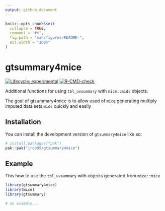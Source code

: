```yaml
---
output: github_document
---
```


<!-- README.md is generated from README.Rmd. Please edit that file -->

```r
knitr::opts_chunk$set(
  collapse = TRUE,
  comment = "#>",
  fig.path = "man/figures/README-",
  out.width = "100%"
)
```

# gtsummary4mice
<!-- badges: start -->
[![Lifecycle: experimental](https://img.shields.io/badge/lifecycle-experimental-orange.svg)](https://lifecycle.r-lib.org/articles/stages.html#experimental)
[![R-CMD-check](https://github.com/jrob95/gtsummary4mice/actions/workflows/R-CMD-check.yaml/badge.svg)](https://github.com/jrob95/gtsummary4mice/actions/workflows/R-CMD-check.yaml)
<!-- badges: end -->

Additional functions for using `tbl_uvsummary` with `mice::mids` objects.

The goal of gtsummary4mice is to allow used of `mice` generating multiply imputed data sets `mids` quickly and easily 

## Installation

You can install the development version of `gtsummary4mice` like so:

``` r
# install.packages("pak")
pak::pak("jrob95/gtsummary4mice")
```

## Example

This how to use the `tbl_uvsummary` with objects generated from `mice::mice`

```r
library(gtsummary4mice)
library(mice)
library(gtsummary)

# an example...

```

